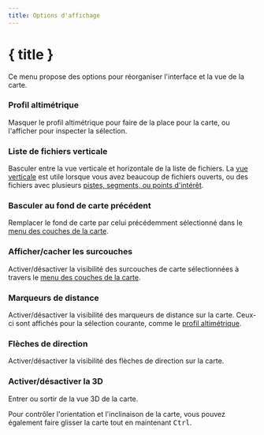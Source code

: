 ```yaml
---
title: Options d'affichage
---
```


<script lang="ts">
</script>

# { title }

Ce menu propose des options pour réorganiser l'interface et la vue de la carte.

### <MountainSnow size="16" class="inline-block" style="margin-bottom: 2px" /> Profil altimétrique

Masquer le profil altimétrique pour faire de la place pour la carte, ou l'afficher pour inspecter la sélection.

### <GalleryVertical size="16" class="inline-block" style="margin-bottom: 2px" /> Liste de fichiers verticale

Basculer entre la vue verticale et horizontale de la liste de fichiers.
La [vue verticale](../files-and-stats) est utile lorsque vous avez beaucoup de fichiers ouverts, ou des fichiers avec plusieurs [pistes, segments, ou points d'intérêt](../gpx).

### <Map size="16" class="inline-block" style="margin-bottom: 2px" /> Basculer au fond de carte précédent

Remplacer le fond de carte par celui précédemment sélectionné dans le [menu des couches de la carte](../map-controls).

### <Layers2 size="16" class="inline-block" style="margin-bottom: 2px" /> Afficher/cacher les surcouches

Activer/désactiver la visibilité des surcouches de carte sélectionnées à travers le [menu des couches de la carte](../map-controls).

### <Coins size="16" class="inline-block" style="margin-bottom: 2px" /> Marqueurs de distance

Activer/désactiver la visibilité des marqueurs de distance sur la carte.
Ceux-ci sont affichés pour la sélection courante, comme le [profil altimétrique](../files-and-stats).

### <Milestone size="16" class="inline-block" style="margin-bottom: 2px" /> Flèches de direction

Activer/désactiver la visibilité des flèches de direction sur la carte.

### <Box size="16" class="inline-block" style="margin-bottom: 2px" /> Activer/désactiver la 3D

Entrer ou sortir de la vue 3D de la carte.

<DocsNote>

Pour contrôler l'orientation et l'inclinaison de la carte, vous pouvez également faire glisser la carte tout en maintenant <kbd>Ctrl</kbd>.

</DocsNote>
